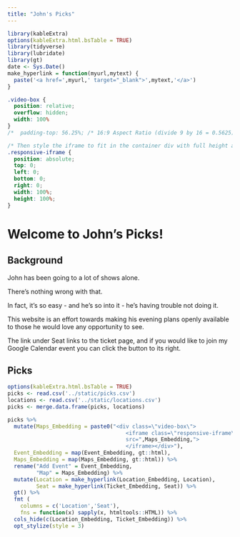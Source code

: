 ```yaml
---
title: "John's Picks"
---
```


```r
library(kableExtra)
options(kableExtra.html.bsTable = TRUE)
library(tidyverse)
library(lubridate)
library(gt)
date <- Sys.Date()
make_hyperlink = function(myurl,mytext) {
  paste('<a href=',myurl,' target="_blank">',mytext,'</a>')
}
```

```css
.video-box {
  position: relative;
  overflow: hidden;
  width: 100%
}
/*  padding-top: 56.25%; /* 16:9 Aspect Ratio (divide 9 by 16 = 0.5625) */

/* Then style the iframe to fit in the container div with full height and width */
.responsive-iframe {
  position: absolute;
  top: 0;
  left: 0;
  bottom: 0;
  right: 0;
  width: 100%;
  height: 100%;
}
```

# Welcome to John's Picks!

## Background

John has been going to a lot of shows alone. 

There's nothing wrong with that. 

In fact, it's so easy - and he's so into it - he's having trouble not doing it. 

This website is an effort towards making his evening plans openly available to those he would love any opportunity to see. 

The link under Seat links to the ticket page, and if you would like to join my Google Calendar event you can click the button to its right.

## Picks

```r
options(kableExtra.html.bsTable = TRUE)
picks <- read.csv('../static/picks.csv')
locations <- read.csv('../static/locations.csv')
picks <- merge.data.frame(picks, locations)

picks %>%
  mutate(Maps_Embedding = paste0("<div class=\"video-box\">
                                     <iframe class=\"responsive-iframe\"
                                     src=",Maps_Embedding,">
                                     </iframe></div>"),
  Event_Embedding = map(Event_Embedding, gt::html),
  Maps_Embedding = map(Maps_Embedding, gt::html)) %>%
  rename("Add Event" = Event_Embedding,
         "Map" = Maps_Embedding) %>%
  mutate(Location = make_hyperlink(Location_Embedding, Location),
         Seat = make_hyperlink(Ticket_Embedding, Seat)) %>%
  gt() %>%
  fmt (
    columns = c('Location','Seat'),
    fns = function(x) sapply(x, htmltools::HTML)) %>%
  cols_hide(c(Location_Embedding, Ticket_Embedding)) %>%
  opt_stylize(style = 3)
                   
```
